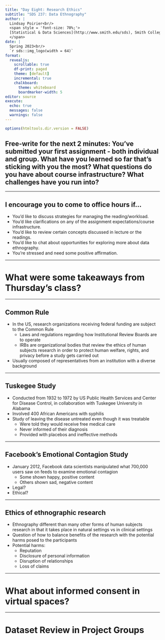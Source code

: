 ```yaml
---
title: "Day Eight: Research Ethics"
subtitle: "SDS 237: Data Ethnography"
author: |
  Lindsay Poirier<br/>
  <span style = 'font-size: 70%;'>
  [Statistical & Data Sciences](http://www.smith.edu/sds), Smith College<br/>
  </span>
date: |
  Spring 2023<br/>
  `r sds::img_logo(width = 64)`
format: 
  revealjs:
    scrollable: true
    df-print: paged
    theme: [default]
    incremental: true
    chalkboard:
      theme: whiteboard
      boardmarker-width: 5
editor: source
execute:
  echo: true
  messages: false
  warnings: false
---
```


```r
options(htmltools.dir.version = FALSE)
```

## Free-write for the next 2 minutes: You've submitted your first assignment - both individual and group. What have you learned so far that's sticking with you the most? What questions do you have about course infrastructure? What challenges have you run into?

---

## I encourage you to come to office hours if...

- You'd like to discuss strategies for managing the reading/workload.
- You'd like clarifications on any of the assignment expectations/course infrastructure.
- You'd like to review certain concepts discussed in lecture or the readings.
- You'd like to chat about opportunities for exploring more about data ethnography. 
- You're stressed and need some positive affirmation. 

---

# What were some takeaways from Thursday's class?

---

## Common Rule

- In the US, research organizations receiving federal funding are subject to the Common Rule
  - Laws and regulations regarding how Institutional Review Boards are to operate
  - IRBs are organizational bodies that review the ethics of human subjects research in order to protect human welfare, rights, and privacy before a study gets carried out
- Usually composed of representatives from an institution with a diverse background

---

## Tuskegee Study

- Conducted from 1932 to 1972 by US Public Health Services and Center for Disease Control, in collaboration with Tuskegee University in Alabama
- Involved 400 African Americans with syphilis 
- Study of leaving the disease untreated even though it was treatable
  - Were told they would receive free medical care
  - Never informed of their diagnosis
  - Provided with placebos and ineffective methods

---

## Facebook’s Emotional Contagion Study

- January 2012, Facebook data scientists manipulated what 700,000 users saw on feeds to examine emotional contagion
  - Some shown happy, positive content
  - Others shown sad, negative content
- Legal?
- Ethical?

---

## Ethics of ethnographic research

- Ethnography different than many other forms of human subjects research in that it takes place in natural settings vs in clinical settings
- Question of how to balance benefits of the research with the potential harms posed to the participants
- Potential harms:
  - Reputation
  - Disclosure of personal information
  - Disruption of relationships
  - Loss of claims
  
---

# What about informed consent in virtual spaces?

---

# Dataset Review in Project Groups



